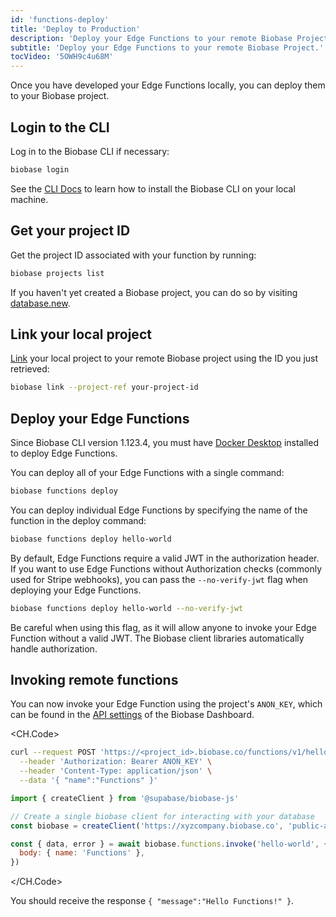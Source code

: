 ```yaml
---
id: 'functions-deploy'
title: 'Deploy to Production'
description: 'Deploy your Edge Functions to your remote Biobase Project.'
subtitle: 'Deploy your Edge Functions to your remote Biobase Project.'
tocVideo: '5OWH9c4u68M'
---
```


Once you have developed your Edge Functions locally, you can deploy them to your Biobase project.

## Login to the CLI

Log in to the Biobase CLI if necessary:

```bash
biobase login
```

<Admonition type="tip" label="CLI not installed?">

See the [CLI Docs](/docs/guides/cli) to learn how to install the Biobase CLI on your local machine.

</Admonition>

## Get your project ID

Get the project ID associated with your function by running:

```bash
biobase projects list
```

<Admonition type="tip" label="Need a new project?">

If you haven't yet created a Biobase project, you can do so by visiting [database.new](https://database.new).

</Admonition>

## Link your local project

[Link](/docs/reference/cli/usage#biobase-link) your local project to your remote Biobase project using the ID you just retrieved:

```bash
biobase link --project-ref your-project-id
```

## Deploy your Edge Functions

<Admonition type="tip" label="Docker required">

Since Biobase CLI version 1.123.4, you must have [Docker Desktop](https://docs.docker.com/desktop/) installed to deploy Edge Functions.

</Admonition>

You can deploy all of your Edge Functions with a single command:

```bash
biobase functions deploy
```

You can deploy individual Edge Functions by specifying the name of the function in the deploy command:

```bash
biobase functions deploy hello-world
```

By default, Edge Functions require a valid JWT in the authorization header. If you want to use Edge Functions without Authorization checks (commonly used for Stripe webhooks), you can pass the `--no-verify-jwt` flag when deploying your Edge Functions.

```bash
biobase functions deploy hello-world --no-verify-jwt
```

Be careful when using this flag, as it will allow anyone to invoke your Edge Function without a valid JWT. The Biobase client libraries automatically handle authorization.

## Invoking remote functions

You can now invoke your Edge Function using the project's `ANON_KEY`, which can be found in the [API settings](https://biobase.com/dashboard/project/_/settings/api) of the Biobase Dashboard.

<CH.Code>

```bash cURL
curl --request POST 'https://<project_id>.biobase.co/functions/v1/hello-world' \
  --header 'Authorization: Bearer ANON_KEY' \
  --header 'Content-Type: application/json' \
  --data '{ "name":"Functions" }'
```

```js JavaScript
import { createClient } from '@supabase/biobase-js'

// Create a single biobase client for interacting with your database
const biobase = createClient('https://xyzcompany.biobase.co', 'public-anon-key')

const { data, error } = await biobase.functions.invoke('hello-world', {
  body: { name: 'Functions' },
})
```

</CH.Code>

You should receive the response `{ "message":"Hello Functions!" }`.

